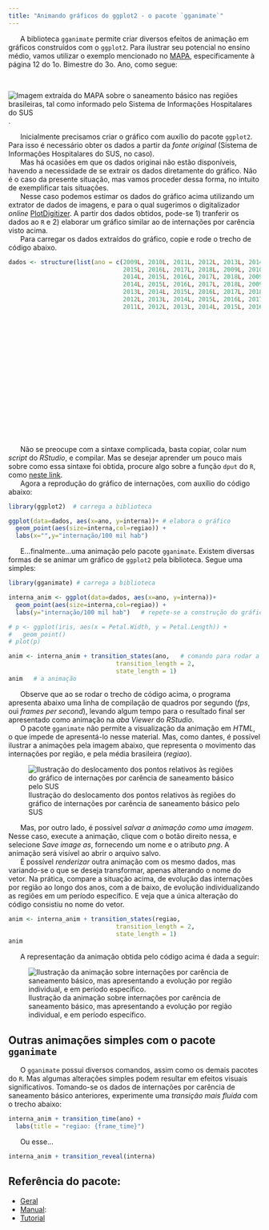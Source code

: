 ```yaml
---
title: "Animando gráficos do ggplot2 - o pacote `gganimate`"
---
```



|       A biblioteca `gganimate` permite criar diversos efeitos de animação em gráficos construídos com o `ggplot2`. Para ilustrar seu potencial no ensino médio, vamos utilizar o exemplo mencionado no [MAPA](https://seliga.educacao.mg.gov.br/cardenos-mapa), especificamente à página 12 do 1o. Bimestre do 3o. Ano, como segue:

\

![Imagem extraída do MAPA sobre o saneamento básico nas regiões brasileiras, tal como informado pelo Sistema de Informações Hospitalares do SUS](saneamento.png).

|       Inicialmente precisamos criar o gráfico com auxílio do pacote `ggplot2`. Para isso é necessário obter os dados a partir da *fonte original* (Sistema de Informações Hospitalares do SUS, no caso). 

|       Mas há ocasiões em que os dados originai não estão disponíveis, havendo a necessidade de se extrair os dados diretamente do gráfico. Não é o caso da presente situação, mas vamos proceder dessa forma, no intuito de exemplificar tais situações. 

|       Nesse caso podemos estimar os dados do gráfico acima utilizando um extrator de dados de imagens, e para o qual sugerimos o digitalizador *online* [PlotDigitizer](https://plotdigitizer.com/app). A partir dos dados obtidos, pode-se 1) tranferir os dados ao `R` e 2) elaborar um gráfico similar ao de internações por carência visto acima. 

|       Para carregar os dados extraídos do gráfico, copie e rode o trecho de código abaixo. 

```r
dados <- structure(list(ano = c(2009L, 2010L, 2011L, 2012L, 2013L, 2014L, 
                                2015L, 2016L, 2017L, 2018L, 2009L, 2010L, 2011L, 2012L, 2013L, 
                                2014L, 2015L, 2016L, 2017L, 2018L, 2009L, 2011L, 2012L, 2013L, 
                                2014L, 2015L, 2016L, 2017L, 2018L, 2009L, 2010L, 2011L, 2012L, 
                                2013L, 2014L, 2015L, 2016L, 2017L, 2018L, 2009L, 2010L, 2011L, 
                                2012L, 2013L, 2014L, 2015L, 2016L, 2017L, 2018L, 2009L, 2010L, 
                                2011L, 2012L, 2013L, 2014L, 2015L, 2016L, 2017L, 2018L), interna = c(56.5, 
                                                                                                     74.9, 57.9, 43.8, 45.2, 38.1, 36.7, 48, 22.6, 28.2, 142.7, 152.5, 
                                                                                                     107.3, 97.5, 91.8, 81.9, 81.9, 76.3, 63.6, 46.6, 183.6, 161, 
                                                                                                     134.2, 132.8, 110.2, 111.6, 103.1, 63.6, 63.6, 226, 317.8, 161, 
                                                                                                     148.3, 169.5, 137, 139.8, 115.8, 76.3, 76.3, 311, 343.2, 289.5, 
                                                                                                     248.6, 233.1, 187.9, 187.9, 187.9, 134.2, 120.1, 450.6, 488.7, 
                                                                                                     384.2, 305.1, 265.5, 223.2, 226, 170.9, 134.2, 108.8), regiao = c("Sudeste", 
                                                                                                                                                                       "Sudeste", "Sudeste", "Sudeste", "Sudeste", "Sudeste", "Sudeste", 
                                                                                                                                                                       "Sudeste", "Sudeste", "Sudeste", "Sul", "Sul", "Sul", "Sul", 
                                                                                                                                                                       "Sul", "Sul", "Sul", "Sul", "Sul", "Sul", "Brasil", "Brasil", 
                                                                                                                                                                       "Brasil", "Brasil", "Brasil", "Brasil", "Brasil", "Brasil", "Brasil", 
                                                                                                                                                                       "Centro-oeste", "Centro-oeste", "Centro-oeste", "Centro-oeste", 
                                                                                                                                                                       "Centro-oeste", "Centro-oeste", "Centro-oeste", "Centro-oeste", 
                                                                                                                                                                       "Centro-oeste", "Centro-oeste", "Nordeste", "Nordeste", "Nordeste", 
                                                                                                                                                                       "Nordeste", "Nordeste", "Nordeste", "Nordeste", "Nordeste", "Nordeste", 
                                                                                                                                                                       "Nordeste", "Norte", "Norte", "Norte", "Norte", "Norte", "Norte", 
                                                                                                                                                                       "Norte", "Norte", "Norte", "Norte")), class = "data.frame", row.names = c(NA, 
                                                                                                                                                                                                                                                 -59L))
```

|       Não se preocupe com a sintaxe complicada, basta copiar, colar num *script* do *RStudio*, e compilar. Mas se desejar aprender um pouco mais sobre como essa sintaxe foi obtida, procure algo sobre a função `dput` do `R`, como [neste link](https://rdrr.io/r/base/dput.html).

|       Agora a reprodução do gráfico de internações, com auxílio do código abaixo:

```r

library(ggplot2)  # carrega a biblioteca

ggplot(data=dados, aes(x=ano, y=interna))+ # elabora o gráfico
  geom_point(aes(size=interna,col=regiao)) +
  labs(x="",y="internação/100 mil hab")
```

|       E...finalmente...uma animação pelo pacote `gganimate`. Existem diversas formas de se animar um gráfico de `ggplot2` pela biblioteca. Segue uma simples:

```r
library(gganimate) # carrega a biblioteca

interna_anim <- ggplot(data=dados, aes(x=ano, y=interna))+ 
  geom_point(aes(size=interna,col=regiao)) +
  labs(y="internação/100 mil hab")   # repete-se a construção do gráfico

# p <- ggplot(iris, aes(x = Petal.Width, y = Petal.Length)) +
#   geom_point()
# plot(p)

anim <- interna_anim + transition_states(ano,   # comando para rodar a animação
                              transition_length = 2,
                              state_length = 1)
anim   # a animação 
```

|       Observe que ao se rodar o trecho de código acima, o programa apresenta abaixo uma linha de compilação de quadros por segundo (*fps*, oui *frames per second*), levando algum tempo para o resultado final ser apresentado como animação na *aba Viewer* do *RStudio*.

|       O pacote `gganimate` não permite a visualização da animação em *HTML*, o que impede de apresentá-lo nesse material. Mas, como dantes, é possível ilustrar a animações pela imagem abaixo, que representa o movimento das internações por região, e pela média brasileira (*regiao*).

![Ilustração do deslocamento dos pontos relativos às regiões do gráfico de internações por carência de saneamento básico pelo SUS](saneamento_anim.png)

|       Mas, por outro lado, é possível *salvar a animação como uma imagem*. Nesse caso, execute a animação, clique com o botão direito nessa, e selecione *Save image as*, fornecendo um nome e o atributo *png*. A animação será visível ao abrir o arquivo salvo. 

|       É possível *renderizar* outra animação com os mesmo dados, mas variando-se o que se deseja transformar, apenas alterando o nome do vetor. Na prática, compare a situação acima, de evolução das internações por região ao longo dos anos, com a de baixo, de evolução individualizando as regiões em um período específico. E veja que a única alteração do código consistiu no nome do vetor. 

```r
anim <- interna_anim + transition_states(regiao,
                              transition_length = 2,
                              state_length = 1)
anim
```

|       A representação da animação obtida pelo código acima é dada a seguir:

![Ilustração da animação sobre internações por carência de saneamento básico, mas apresentando a evolução por região individual, e em período específico.](saneamento_anim2.png)

## Outras animações simples com o pacote `gganimate`

|       O `gganimate` possui diversos comandos, assim como os demais pacotes do `R`. Mas algumas alterações simples podem resultar em efeitos visuais significativos. Tomando-se os dados de internações por carência de saneamento básico anteriores, experimente uma *transição mais fluida* com o trecho abaixo:

```r
interna_anim + transition_time(ano) +
  labs(title = "regiao: {frame_time}")
```

|       Ou esse...

```r
interna_anim + transition_reveal(interna) 
```

## Referência do pacote:

* [Geral](https://cran.r-project.org/web/packages/gganimate/index.html)
* [Manual](https://cran.r-project.org/web/packages/gganimate/gganimate.pdf):
* [Tutorial](https://gganimate.com/) 